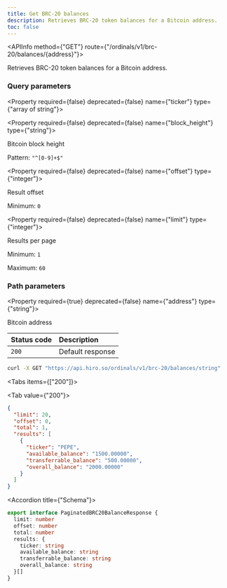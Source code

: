 ```yaml
---
title: Get BRC-20 balances
description: Retrieves BRC-20 token balances for a Bitcoin address.
toc: false
---
```



<Root>

<API>

<APIInfo method={"GET"} route={"/ordinals/v1/brc-20/balances/{address}"}>

Retrieves BRC-20 token balances for a Bitcoin address.

### Query parameters

<Property required={false} deprecated={false} name={"ticker"} type={"array of string"}>

</Property>

<Property required={false} deprecated={false} name={"block_height"} type={"string"}>

Bitcoin block height

<span>Pattern: `"^[0-9]+$"`</span>

</Property>

<Property required={false} deprecated={false} name={"offset"} type={"integer"}>

Result offset

<span>Minimum: `0`</span>

</Property>

<Property required={false} deprecated={false} name={"limit"} type={"integer"}>

Results per page

<span>Minimum: `1`</span>

<span>Maximum: `60`</span>

</Property>

### Path parameters

<Property required={true} deprecated={false} name={"address"} type={"string"}>

Bitcoin address

</Property>

| Status code | Description      |
| :---------- | :--------------- |
| `200`       | Default response |

</APIInfo>

<APIExample>

```bash title="curl"
curl -X GET "https://api.hiro.so/ordinals/v1/brc-20/balances/string"
```

<Tabs items={["200"]}>

<Tab value={"200"}>

```json title="Example response"
{
  "limit": 20,
  "offset": 0,
  "total": 1,
  "results": [
    {
      "ticker": "PEPE",
      "available_balance": "1500.00000",
      "transferrable_balance": "500.00000",
      "overall_balance": "2000.00000"
    }
  ]
}
```

<Accordions>

<Accordion title={"Schema"}>

```ts
export interface PaginatedBRC20BalanceResponse {
  limit: number
  offset: number
  total: number
  results: {
    ticker: string
    available_balance: string
    transferrable_balance: string
    overall_balance: string
  }[]
}
```

</Accordion>

</Accordions>

</Tab>

</Tabs>

</APIExample>

</API>

</Root>
